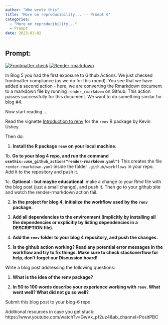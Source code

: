 ```yaml
---
author: "Who wrote this"
title: "More on reproducibility... -- Prompt 6"
categories: 
  - "More on reproducibility..."
  - Prompt
date: 2023-03-02
---
```


## Prompt:

<!-- README.md is generated from README.Rmd. Please edit that file -->
<!-- badges: start -->
[![Frontmatter check](https://github.com/Stat585-at-ISU/Blog-5/actions/workflows/check-yaml.yaml/badge.svg)](https://github.com/Stat585-at-ISU/Blog-5/actions/workflows/check-yaml.yaml)
[![Render rmarkdown](https://github.com/Stat585-at-ISU/Blog-6/actions/workflows/render-rmarkdown.yaml/badge.svg)](https://github.com/Stat585-at-ISU/Blog-6/actions/workflows/render-rmarkdown.yaml)
  <!-- badges: end -->

In Blog 5 you had the first exposure to Github Actions. 
We just checked frontmatter compliance (as we do for this round).
You see that we have added a second action - here, we are converting the Rmarkdown document to a markdown file by running `render_rmarkdown` on Github. This action passes successfully for this document. We want to do something similar for blog #4.


Now start reading ...


Read the vignette [Introduction to renv](https://rstudio.github.io/renv/articles/renv.html) for the `renv` R package by Kevin Ushey.

Then do:

1. **Install the R package `renv` on your local machine.**

1b. **Go to your blog 4 repo, and run the command `usethis::use_github_action("render-rmarkdown.yaml")`**
This creates the file `render-rmarkdown.yaml` inside the folder `.github/workflows` in your repo. 
Add it to the repository and push it. 

1c. **Optional - but maybe educational**: make a change to your Rmd file with the blog post (just a small change), and push it. Then go to your github site and watch the render-rmarkdown action fail. 

2. **In the project for blog 4, initialize the workflow used by the `renv` package.**

3. **Add all dependencies to the environment (implicitly by installing all the dependencies or explicitly by listing dependencies in a DESCRIPTION file).**

4. **Add the `renv` folder to your blog 4 repository, and push the changes.**

5. **Is the github action working? Read any potential error messages in the workflow and try to fix things. Make sure to check stackoverflow for help, don't forget our Discussion board!**


Write a blog post addressing the following questions: 

1. **What is the idea of the renv package?**

2. **In 50 to 100 words describe your experience working with `renv`. What went well? What did not go so well?**
 

Submit this blog post to your blog-6 repo. 

Additional resources in case you get stuck: 
https://www.youtube.com/watch?v=GwVx_pf2uz4&ab_channel=PositPBC